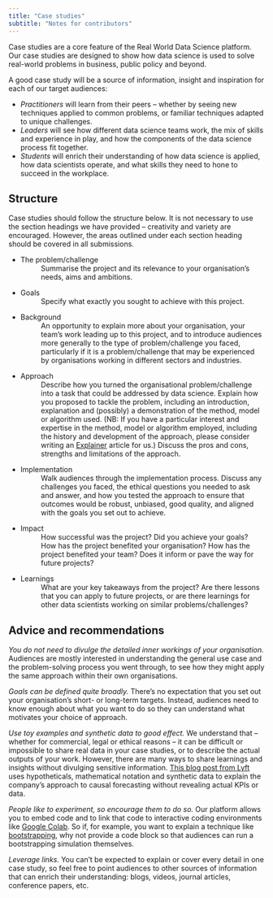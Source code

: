 ```yaml
---
title: "Case studies"
subtitle: "Notes for contributors"
---
```

Case studies are a core feature of the Real World Data Science platform. Our case studies are designed to show how data science is used to solve real-world problems in business, public policy and beyond. 

A good case study will be a source of information, insight and inspiration for each of our target audiences: 

* *Practitioners* will learn from their peers – whether by seeing new techniques applied to common problems, or familiar techniques adapted to unique challenges. 
* *Leaders* will see how different data science teams work, the mix of skills and experience in play, and how the components of the data science process fit together. 
* *Students* will enrich their understanding of how data science is applied, how data scientists operate, and what skills they need to hone to succeed in the workplace.    

## Structure
Case studies should follow the structure below. It is not necessary to use the section headings we have provided – creativity and variety are encouraged. However, the areas outlined under each section heading should be covered in all submissions. 

* The problem/challenge 
  : Summarise the project and its relevance to your organisation’s needs, aims and ambitions. 

* Goals 
  : Specify what exactly you sought to achieve with this project. 

* Background 
  : An opportunity to explain more about your organisation, your team’s work leading up to this project, and to introduce audiences more generally to the type of problem/challenge you faced, particularly if it is a problem/challenge that may be experienced by organisations working in different sectors and industries.  

* Approach 
  : Describe how you turned the organisational problem/challenge into a task that could be addressed by data science. Explain how you proposed to tackle the problem, including an introduction, explanation and (possibly) a demonstration of the method, model or algorithm used. (NB: If you have a particular interest and expertise in the method, model or algorithm employed, including the history and development of the approach, please consider writing an [Explainer](explainers.qmd) article for us.) Discuss the pros and cons, strengths and limitations of the approach.  

* Implementation 
  : Walk audiences through the implementation process. Discuss any challenges you faced, the ethical questions you needed to ask and answer, and how you tested the approach to ensure that outcomes would be robust, unbiased, good quality, and aligned with the goals you set out to achieve. 

* Impact 
  : How successful was the project? Did you achieve your goals? How has the project benefited your organisation? How has the project benefited your team? Does it inform or pave the way for future projects? 

* Learnings 
  : What are your key takeaways from the project? Are there lessons that you can apply to future projects, or are there learnings for other data scientists working on similar problems/challenges? 

## Advice and recommendations 
*You do not need to divulge the detailed inner workings of your organisation.* Audiences are mostly interested in understanding the general use case and the problem-solving process you went through, to see how they might apply the same approach within their own organisations. 

*Goals can be defined quite broadly.* There’s no expectation that you set out your organisation’s short- or long-term targets. Instead, audiences need to know enough about what you want to do so they can understand what motivates your choice of approach. 

*Use toy examples and synthetic data to good effect.* We understand that – whether for commercial, legal or ethical reasons – it can be difficult or impossible to share real data in your case studies, or to describe the actual outputs of your work. However, there are many ways to share learnings and insights without divulging sensitive information. [This blog post from Lyft](https://eng.lyft.com/causal-forecasting-at-lyft-part-1-14cca6ff3d6d) uses hypotheticals, mathematical notation and synthetic data to explain the company’s approach to causal forecasting without revealing actual KPIs or data. 

*People like to experiment, so encourage them to do so.* Our platform allows you to embed code and to link that code to interactive coding environments like [Google Colab](https://colab.research.google.com/). So if, for example, you want to explain a technique like [bootstrapping](https://rss.onlinelibrary.wiley.com/doi/10.1111/j.1740-9713.2019.01225.x), why not provide a code block so that audiences can run a bootstrapping simulation themselves. 

*Leverage links.* You can’t be expected to explain or cover every detail in one case study, so feel free to point audiences to other sources of information that can enrich their understanding: blogs, videos, journal articles, conference papers, etc.  